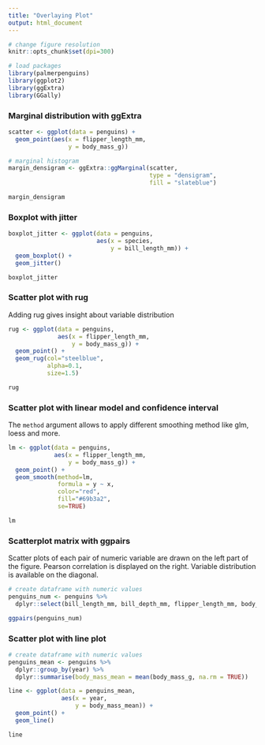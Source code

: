 ```yaml
---
title: "Overlaying Plot"
output: html_document
---
```


```r
# change figure resolution
knitr::opts_chunk$set(dpi=300)

# load packages
library(palmerpenguins)
library(ggplot2)
library(ggExtra)
library(GGally)
```

### Marginal distribution with ggExtra
```r
scatter <- ggplot(data = penguins) +
  geom_point(aes(x = flipper_length_mm,
                 y = body_mass_g))

# marginal histogram
margin_densigram <- ggExtra::ggMarginal(scatter, 
                                        type = "densigram",
                                        fill = "slateblue")

margin_densigram
```

### Boxplot with jitter
```r
boxplot_jitter <- ggplot(data = penguins,
                         aes(x = species,
                             y = bill_length_mm)) +
  geom_boxplot() +
  geom_jitter()

boxplot_jitter
```

### Scatter plot with rug
Adding rug gives insight about variable distribution
```r
rug <- ggplot(data = penguins,
              aes(x = flipper_length_mm,
                  y = body_mass_g)) +
  geom_point() +
  geom_rug(col="steelblue",
           alpha=0.1, 
           size=1.5)

rug
```

### Scatter plot with linear model and confidence interval
The `method` argument allows to apply different smoothing method like glm, loess and more. 
```r
lm <- ggplot(data = penguins,
             aes(x = flipper_length_mm,
                 y = body_mass_g)) +
  geom_point() +
  geom_smooth(method=lm,
              formula = y ~ x,
              color="red", 
              fill="#69b3a2", 
              se=TRUE)

lm
```

### Scatterplot matrix with ggpairs
Scatter plots of each pair of numeric variable are drawn on the left part of the figure. Pearson correlation is displayed on the right. Variable distribution is available on the diagonal.
```r
# create dataframe with numeric values
penguins_num <- penguins %>% 
  dplyr::select(bill_length_mm, bill_depth_mm, flipper_length_mm, body_mass_g)

ggpairs(penguins_num) 
```

### Scatter plot with line plot
```r
# create dataframe with numeric values
penguins_mean <- penguins %>% 
  dplyr::group_by(year) %>% 
  dplyr::summarise(body_mass_mean = mean(body_mass_g, na.rm = TRUE))

line <- ggplot(data = penguins_mean,
               aes(x = year,
                   y = body_mass_mean)) +
  geom_point() +
  geom_line()

line
```

